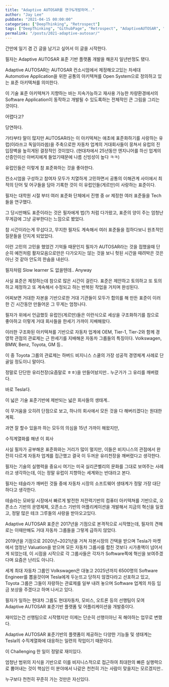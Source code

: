 ```yaml
---
title: "Adaptive AUTOSAR를 연구&개발하며.."
author: "Jay Lee"
pubDate: "2021-04-15 00:00:00"
categories: ["DeepThinking", "Retrospect"]
tags: ["DeepThinking", "GithubPage", "Retrospect", "AdaptiveAUTOSAR", "AUTOSAR", "ClassicAUTOSAR", "ECU", "CPU", "GPU", "OTA"]
permalink: "/posts/2021-adaptive-autosar/"
---
```



간만에 일기 겸 긴 글을 남기고 싶어서 이 글을 시작한다.

필자는 Adaptive AUTOSAR 표준 기반 플랫폼 개발을 해온지 일년반정도 됐다.

Adaptive AUTOSAR는 AUTOSAR 컨소시엄에서 제정해오고있는 차세대 Automotive Application을 위한 공통의 아키텍쳐를 Open System으로 정의하고 있는 표준 아키텍쳐를 의미한다. 

이 기술 표준 아키텍쳐가 지향하는 바는 지속가능하고 재사용 가능한 차량환경에서의 Software Application이 동작하고 개발될 수 있도록하는 전체적인 큰 그림을 그리는 것이다.

어렵다고? 

당연하다. 

가타부타 말이 많지만 AUTOSAR라는 이 아키텍쳐는 애초에 표준화하기를 사랑하는 유럽(이라쓰고 독일이라씀)을 주축으로한 자동차 업계의 거대회사들이 뭉쳐서 유럽의 진입장벽을 높히게된 결정적인 것이었다. (현대차에서 25년동안 엔지니어를 하신 업계의 산증인이신 아버지에게 들었기때문에 나름 신빙성이 높다 ㅋㅋ)

유럽인들은 이렇게 참 표준화하는 것을 좋아한다. 

컨소시엄을 구성하고 참여자 모두가 치열하게 고민하면서 공통의 이해관계 사이에서 최적의 단어 및 어구들을 담아 기록한 것이 이 유럽인들(게르만)이 사랑하는 표준이다.

필자는 대학원 시절 부터 여러 표준화 단체에서 진행 중 or 제정한 여러 표준들을 Tech 들을 연구했다. 

그 당시만해도 표준이라는 것은 필자에게 법(?) 처럼 다가왔고, 표준의 양이 주는 엄청난 무게감에 그냥 공부한다는 느낌으로 봤었다.

참 시간이라는게 무섭다고, 무지한 필자도 계속해서 여러 표준들을 접하다보니 원초적인 질문들을 던지게 되었었다.

이런 고민의 고민을 했었건 기억들 때문인지 필자가 AUTOSAR라는 것을 접했을때 단순히 예전처럼 활자모음으로만은 다가오지는 않는 것을 보니 헛된 시간을 때려박은 것은 아닌 것 같아 안도의 한숨을 내쉰다.

필자처럼 Slow learner 도 없을텐데.. Anyway

사실 표준은 제정하는데 참으로 많은 시간이 걸린다. 표준은 제안하고 토의하고 또 토의하고 제정하고 또 계속해서 수정되고 하는 반복된 작업을 거치며 완성된다. 

어찌보면 거대한 자본을 기반으로한 거대 기관들이 모두가 합의를 해 만든 표준이 이러한 긴 시간동안 만들어온 그 무게는 엄청나다. 

필자가 위에서 언급했듯 유럽인(게르만)들은 이런식으로 세상을 구조화하기를 참으로 좋아하고 이렇게 거대 회사들을 한세기 가까이 지배해왔다. 

이러한 구조화된 아키텍쳐를 기반으로 자동차 업계에 OEM, Tier-1, Tier-2와 함께 경영학 관점의 관료제는 근 한세기를 지배해온 자동차 그룹들의 특징이다. Volkswagen, BMW, Benz, Toyota, GM 등..

이 중 Toyota 그룹의 관료제는 하버드 비지니스 스쿨의 가장 성공적 경영체계 사례로 단골일 정도이니 말이다.

정말로 단단한 유리천장(요즘말로 ㅎㅎ)을 만들어놨지만.. 누군가가 그 유리를 깨버렸다.

바로 Tesla다.

이 넓은 기술 표준기반에 제반되는 넓은 회사들의 생태계.. 

이 무거움을 오히려 단점으로 보고, 하나의 회사에서 모든 것을 다 해버리겠다는 원대한 계획.

과연 잘 할수 있을까 하는 모두의 의심을 15년 가까이 해왔지만,

수직계열화를 해낸 이 회사

사실 필자가 공부해온 표준화와는 거리가 많이 멀지만, 이들은 비지니스의 관점에서 완전히 다르게 자동차 업계를 접근했고 결국 이 두꺼운 유리천장을 깨버렸다고 생각한다.

필자는 기술의 실행력을 중요시 여기는 미국 실리콘벨리의 문화를 그대로 보여주는 사례라고 생각하는데, 이는 정말 유럽이 지향하는 세계와는 반대라고 본다.

필자는 테슬라가 깨버린 것들 중에 자동차 시장의 소프트웨어 생태계가 정말 가장 대단하다고 생각한다. 

테슬라는 모바일 시장에서 빠르게 발전한 저전력기반의 컴퓨터 아키텍쳐를 기반으로, 오픈소스 기반의 운영체제, 오픈소스 기반의 어플리케이션을 개발해서 지금의 혁신을 일궜고, 정말 많은 테크 그루들의 사랑을 받아오고있다.

Adaptive AUTOSAR 표준은 2017년을 기점으로 본격적으로 시작했는데, 필자의 견해로는 이때만해도 거대 자동차 그룹들을 그렇게 급하지 않았다.

2019년을 기점으로 2020년~2021년을 거쳐 자본시장의 간택을 받으며 Tesla가 마켓에서 엄청난 Valuation을 받으며 모든 자동차 그룹사를 합친 것보다 시가총액이 넘어서게 되었는데, 이 시점을 시작으로 각 그룹사들은 각자가 Software쪽에 혁신을 보여주겠다며 요즘은 난리도 아니다.

세계 최대 자동차 그룹인 Volkswagen은 대놓고 2025년까지 6500명의 Software Engineer를 뽑을것이며 Tesla에게 두눈뜨고 당하지 않겠다라고 선포하고 있고, Toyota 그룹은 그들이 자랑하는 관료제를 일부 내려 놓으며 Software 업계의 차등 임금 보상을 주겠다고 하며 나서고 있다.

필자가 일하는 현대차 그룹도 현대자동차, 모비스, 오트론 등의 선행팀이 모여 Adaptive AUTOSAR 표준기반 플랫폼 및 어플리케이션을 개발중이다. 

재미있는건 선행팀으로 시작했지만 이제는 단순히 선행이아닌 꼭 해야하는 업무로 변했다.

Adaptive AUTOSAR 표준기반의 플랫폼이 제공하는 다양한 기능들 및 생태계는 Tesla의 수직계열화에 대응하는 일련의 작업이기 때문이다.

이 Challenging 한 일이 정말로 재미있다.

엄청난 범위의 지식을 기반으로 이를 비지니스적으로 접근하여 최대한의 빠른 실행력으로 뿜어내는 것이 핵심인 이 분야에서 나같은 천천히 가는 사람이 맞을지는 모르겠지만..

누구보다 천천히 꾸준히 가는 것만은 자신있다.